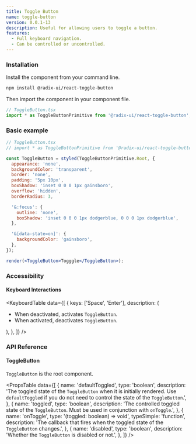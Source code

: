 ```yaml
---
title: Toggle Button
name: toggle-button
version: 0.0.1-13
description: Useful for allowing users to toggle a button.
features:
  - Full keyboard navigation.
  - Can be controlled or uncontrolled.
---
```


### Installation

Install the component from your command line.

```bash
npm install @radix-ui/react-toggle-button
```

Then import the component in your component file.

```jsx
// ToggleButton.tsx
import * as ToggleButtonPrimitive from '@radix-ui/react-toggle-button';
```

### Basic example

```jsx live manual
// ToggleButton.tsx
// import * as ToggleButtonPrimitive from '@radix-ui/react-toggle-button';

const ToggleButton = styled(ToggleButtonPrimitive.Root, {
  appearance: 'none',
  backgroundColor: 'transparent',
  border: 'none',
  padding: '5px 10px',
  boxShadow: 'inset 0 0 0 1px gainsboro',
  overflow: 'hidden',
  borderRadius: 3,

  '&:focus': {
    outline: 'none',
    boxShadow: 'inset 0 0 0 1px dodgerblue, 0 0 0 1px dodgerblue',
  },

  '&[data-state=on]': {
    backgroundColor: 'gainsboro',
  },
});

render(<ToggleButton>Togggle</ToggleButton>);
```

### Accessibility

#### Keyboard Interactions

<KeyboardTable
  data={[
    {
      keys: ['Space', 'Enter'],
      description: (
        <ul>
          <li>
            When deactivated, activates <Code>ToggleButton</Code>.
          </li>
          <li>
            When activated, deactivates <Code>ToggleButton</Code>.
          </li>
        </ul>
      ),
    },
  ]}
/>

### API Reference

#### ToggleButton

`ToggleButton` is the root component.

<PropsTable
  data={[
    {
      name: 'defaultToggled',
      type: 'boolean',
      description:
        'The toggled state of the `ToggleButton` when it is initially rendered. Use `defaultToggled` if you do not need to control the state of the `ToggleButton`.',
    },
    {
      name: 'toggled',
      type: 'boolean',
      description:
        'The controlled toggled state of the `ToggleButton`. Must be used in conjunction with `onToggle`.',
    },
    {
      name: 'onToggle',
      type: '(toggled: boolean) => void',
      typeSimple: 'function',
      description:
        'The callback that fires when the toggled state of the `ToggleButton` changes.',
    },
    {
      name: 'disabled',
      type: 'boolean',
      description: 'Whether the `ToggleButton` is disabled or not.',
    },
  ]}
/>
